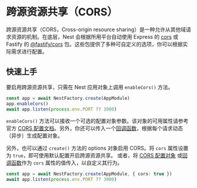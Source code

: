 # 跨源资源共享（CORS）

跨源资源共享（CORS，Cross-origin resource sharing）是一种允许从其他域请求资源的机制。在底层，Nest 会根据所用平台自动使用 Express 的 [cors](https://github.com/expressjs/cors) 或 Fastify 的 [@fastify/cors](https://github.com/fastify/fastify-cors) 包。这些包提供了多种可自定义的选项，你可以根据实际需求进行配置。

## 快速上手

要启用跨源资源共享，只需在 Nest 应用对象上调用 `enableCors()` 方法。

```ts
const app = await NestFactory.create(AppModule)
app.enableCors()
await app.listen(process.env.PORT ?? 3000)
```

`enableCors()` 方法可以接收一个可选的配置对象参数。该对象的可用属性请参考官方 [CORS 配置文档](https://github.com/expressjs/cors#configuration-options)。另外，你还可以传入一个[回调函数](https://github.com/expressjs/cors#configuring-cors-asynchronously)，根据每个请求动态（异步）生成配置对象。

另外，也可以通过 `create()` 方法的 options 对象启用 CORS。将 `cors` 属性设置为 `true`，即可使用默认配置开启跨源资源共享。
或者，将 [CORS 配置对象](https://github.com/expressjs/cors#configuration-options) 或[回调函数](https://github.com/expressjs/cors#configuring-cors-asynchronously)作为 `cors` 属性的值传入，以自定义其行为。

```ts
const app = await NestFactory.create(AppModule, { cors: true })
await app.listen(process.env.PORT ?? 3000)
```
